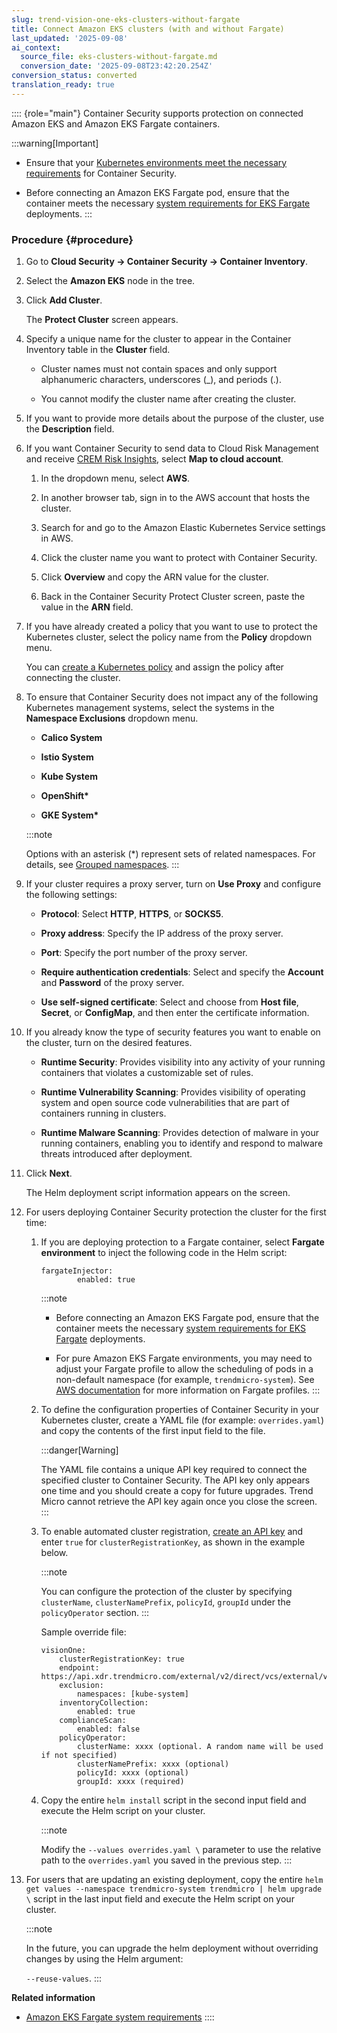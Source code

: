 ```yaml
---
slug: trend-vision-one-eks-clusters-without-fargate
title: Connect Amazon EKS clusters (with and without Fargate)
last_updated: '2025-09-08'
ai_context:
  source_file: eks-clusters-without-fargate.md
  conversion_date: '2025-09-08T23:42:20.254Z'
conversion_status: converted
translation_ready: true
---
```


:::: {role="main"}
Container Security supports protection on connected Amazon EKS and Amazon EKS Fargate containers.

:::warning[Important]

- Ensure that your [Kubernetes environments meet the necessary requirements](kubernetes-system-req.mdx) for Container Security.

- Before connecting an Amazon EKS Fargate pod, ensure that the container meets the necessary [system requirements for EKS Fargate](amazon-eks-fargate-sys-reqs.mdx) deployments.
:::

### Procedure {#procedure}

1.  Go to **Cloud Security → Container Security → Container Inventory**.

2.  Select the **Amazon EKS** node in the tree.

3.  Click **Add Cluster**.

    The **Protect Cluster** screen appears.

4.  Specify a unique name for the cluster to appear in the Container Inventory table in the **Cluster** field.

    - Cluster names must not contain spaces and only support alphanumeric characters, underscores (\_), and periods (.).

    - You cannot modify the cluster name after creating the cluster.

5.  If you want to provide more details about the purpose of the cluster, use the **Description** field.

6.  If you want Container Security to send data to Cloud Risk Management and receive [CREM Risk Insights](executive-dashboard.mdx), select **Map to cloud account**.

    1.  In the dropdown menu, select **AWS**.

    2.  In another browser tab, sign in to the AWS account that hosts the cluster.

    3.  Search for and go to the Amazon Elastic Kubernetes Service settings in AWS.

    4.  Click the cluster name you want to protect with Container Security.

    5.  Click **Overview** and copy the ARN value for the cluster.

    6.  Back in the Container Security Protect Cluster screen, paste the value in the **ARN** field.

7.  If you have already created a policy that you want to use to protect the Kubernetes cluster, select the policy name from the **Policy** dropdown menu.

    You can [create a Kubernetes policy](kubernetes-protection-policies.mdx) and assign the policy after connecting the cluster.

8.  To ensure that Container Security does not impact any of the following Kubernetes management systems, select the systems in the **Namespace Exclusions** dropdown menu.

    - **Calico System**

    - **Istio System**

    - **Kube System**

    - **OpenShift\***

    - **GKE System\***

    :::note

    Options with an asterisk (\*) represent sets of related namespaces. For details, see [Grouped namespaces](grouped-namespaces.mdx).
    :::

9.  If your cluster requires a proxy server, turn on **Use Proxy** and configure the following settings:

    - **Protocol**: Select **HTTP**, **HTTPS**, or **SOCKS5**.

    - **Proxy address**: Specify the IP address of the proxy server.

    - **Port**: Specify the port number of the proxy server.

    - **Require authentication credentials**: Select and specify the **Account** and **Password** of the proxy server.

    - **Use self-signed certificate**: Select and choose from **Host file**, **Secret**, or **ConfigMap**, and then enter the certificate information.

10. If you already know the type of security features you want to enable on the cluster, turn on the desired features.

    - **Runtime Security**: Provides visibility into any activity of your running containers that violates a customizable set of rules.

    - **Runtime Vulnerability Scanning**: Provides visibility of operating system and open source code vulnerabilities that are part of containers running in clusters.

    - **Runtime Malware Scanning**: Provides detection of malware in your running containers, enabling you to identify and respond to malware threats introduced after deployment.

11. Click **Next**.

    The Helm deployment script information appears on the screen.

12. For users deploying Container Security protection the cluster for the first time:

    1.  If you are deploying protection to a Fargate container, select **Fargate environment** to inject the following code in the Helm script:

        ``` codeblock
        fargateInjector:
                enabled: true
        ```

        :::note

        - Before connecting an Amazon EKS Fargate pod, ensure that the container meets the necessary [system requirements for EKS Fargate](amazon-eks-fargate-sys-reqs.mdx) deployments.

        - For pure Amazon EKS Fargate environments, you may need to adjust your Fargate profile to allow the scheduling of pods in a non-default namespace (for example, `trendmicro-system`). See [AWS documentation](https://docs.aws.amazon.com/eks/latest/userguide/fargate-profile.mdx) for more information on Fargate profiles.
        :::

    2.  To define the configuration properties of Container Security in your Kubernetes cluster, create a YAML file (for example: `overrides.yaml`) and copy the contents of the first input field to the file.

        :::danger[Warning]

        The YAML file contains a unique API key required to connect the specified cluster to Container Security. The API key only appears one time and you should create a copy for future upgrades. Trend Micro cannot retrieve the API key again once you close the screen.
        :::

    3.  To enable automated cluster registration, [create an API key](obtain-apikey-auto-cluster-reg.mdx) and enter `true` for `clusterRegistrationKey`, as shown in the example below.

        :::note

        You can configure the protection of the cluster by specifying `clusterName`, `clusterNamePrefix`, `policyId`, `groupId` under the `policyOperator` section.
        :::

        Sample override file:

        ``` codeblock
        visionOne:
            clusterRegistrationKey: true
            endpoint: https://api.xdr.trendmicro.com/external/v2/direct/vcs/external/vcs
            exclusion: 
                namespaces: [kube-system]
            inventoryCollection:
                enabled: true
            complianceScan:
                enabled: false
            policyOperator:
                clusterName: xxxx (optional. A random name will be used if not specified)
                clusterNamePrefix: xxxx (optional)
                policyId: xxxx (optional)
                groupId: xxxx (required)
        ```

    4.  Copy the entire `helm install` script in the second input field and execute the Helm script on your cluster.

        :::note

        Modify the `--values overrides.yaml \` parameter to use the relative path to the `overrides.yaml` you saved in the previous step.
        :::

13. For users that are updating an existing deployment, copy the entire `helm get values --namespace trendmicro-system trendmicro | helm upgrade \` script in the last input field and execute the Helm script on your cluster.

    :::note

    In the future, you can upgrade the helm deployment without overriding changes by using the Helm argument:

    `--reuse-values`.
    :::

**Related information**

- [Amazon EKS Fargate system requirements](amazon-eks-fargate-sys-reqs.mdx)
::::
